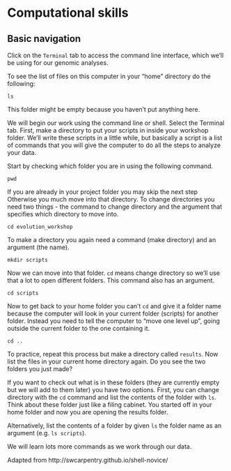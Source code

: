 # Computational skills

## Basic navigation

Click on the `Terminal` tab to access the command line interface, which we'll be using for our genomic analyses.

To see the list of files on this computer in your "home" directory do the following:

```
ls
```

This folder might be empty because you haven't put anything here.

We will begin our work using the command line or shell.
Select the Terminal tab.
First, make a directory to put your scripts in inside your workshop folder.
We'll write these scripts in a little while, but basically a script is a list of commands that you will give the computer to do all the steps to analyze your data.

Start by checking which folder you are in using the following command.

```
pwd
```

If you are already in your project folder you may skip the next step
Otherwise you much move into that directory. 
To change directories you need two things - the command to change directory and the argument that specifies which directory to move into.

```
cd evolution_workshop
```

To make a directory you again need a command (make directory) and an argument (the name). 

```
mkdir scripts 
```

Now we can move into that folder.
`cd` means change directory so we'll use that a lot to open different folders.
This command also has an argument.

```
cd scripts 
```

Now to get back to your home folder you can't `cd` and give it a folder name because
the computer will look in your current folder (scripts) for another folder.
Instead you need to tell the computer to "move one level up", going outside the current folder to the one containing it.

```
cd ..
```

To practice, repeat this process but make a directory called `results`.
Now list the files in your current home directory again.
Do you see the two folders you just made?

If you want to check out what is in these folders (they are currently empty but we will add to them later)
you have two options.
First, you can change directory with the `cd` command and list the contents of the folder with `ls`.
Think about these folder just like a filing cabinet.
You started off in your home folder and now you are opening the results folder.

Alternatively, list the contents of a folder by given `ls` the folder name as an argument (e.g. `ls scripts`).

We will learn lots more commands as we work through our data.


Adapted from  http://swcarpentry.github.io/shell-novice/

